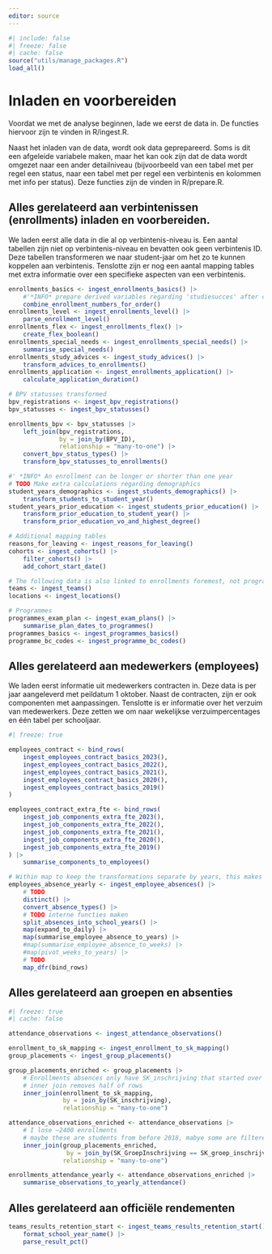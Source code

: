 ```yaml
---
editor: source
---
```


```r
#| include: false
#| freeze: false
#| cache: false
source("utils/manage_packages.R")
load_all()

```


# Inladen en voorbereiden

Voordat we met de analyse beginnen, lade we eerst de data in. De functies hiervoor zijn te vinden in R/ingest.R.

Naast het inladen van de data, wordt ook data geprepareerd. Soms is dit een afgeleide variabele maken, maar het kan ook zijn dat de data wordt omgezet naar een ander detailniveau (bijvoorbeeld van een tabel met per regel een status, naar een tabel met per regel een verbintenis en kolommen met info per status). Deze functies zijn de vinden in R/prepare.R.

## Alles gerelateerd aan verbintenissen (enrollments) inladen en voorbereiden.

We laden eerst alle data in die al op verbintenis-niveau is. Een aantal tabellen zijn niet op verbintenis-niveau en bevatten ook geen verbintenis ID. Deze tabellen transformeren we naar student-jaar om het zo te kunnen koppelen aan verbintenis. Tenslotte zijn er nog een aantal mapping tables met extra informatie over een specifieke aspecten van een verbintenis.

```r

enrollments_basics <- ingest_enrollments_basics() |>
    #'*INFO* prepare derived variables regarding 'studiesucces' after combining data with programmes
    combine_enrollment_numbers_for_order()
enrollments_level <- ingest_enrollments_level() |>
    parse_enrollment_level()
enrollments_flex <- ingest_enrollments_flex() |>
    create_flex_boolean()
enrollments_special_needs <- ingest_enrollments_special_needs() |>
    summarise_special_needs()
enrollments_study_advices <- ingest_study_advices() |>
    transform_advices_to_enrollments()
enrollments_application <- ingest_enrollments_application() |>
    calculate_application_duration()

# BPV statusses transformed
bpv_registrations <- ingest_bpv_registrations()
bpv_statusses <- ingest_bpv_statusses()

enrollments_bpv <- bpv_statusses |>
    left_join(bpv_registrations,
              by = join_by(BPV_ID),
              relationship = "many-to-one") |>
    convert_bpv_status_types() |>
    transform_bpv_statusses_to_enrollments() 

#' *INFO* An enrollment can be longer or shorter than one year
# TODO Make extra calculations regarding demographics
student_years_demographics <- ingest_students_demographics() |>
    transform_students_to_student_year()
student_years_prior_education <- ingest_students_prior_education() |>
    transform_prior_education_to_student_year() |>
    transform_prior_education_vo_and_highest_degree()

# Additional mapping tables
reasons_for_leaving <- ingest_reasons_for_leaving() 
cohorts <- ingest_cohorts() |>
    filter_cohorts() |>
    add_cohort_start_date()

# The following data is also linked to enrollments foremost, not programmes
teams <- ingest_teams()
locations <- ingest_locations()

# Programmes
programmes_exam_plan <- ingest_exam_plans() |> 
    summarise_plan_dates_to_programmes()
programmes_basics <- ingest_programmes_basics()
programme_bc_codes <- ingest_programme_bc_codes()

```

## Alles gerelateerd aan medewerkers (employees)

We laden eerst informatie uit medewerkers contracten in. Deze data is per jaar aangeleverd met peildatum 1 oktober. Naast de contracten, zijn er ook componenten met aanpassingen. Tenslotte is er informatie over het verzuim van medewerkers. Deze zetten we om naar wekelijkse verzuimpercentages en één tabel per schooljaar.

```r
#| freeze: true

employees_contract <- bind_rows(
    ingest_employees_contract_basics_2023(),
    ingest_employees_contract_basics_2022(),
    ingest_employees_contract_basics_2021(),
    ingest_employees_contract_basics_2020(),
    ingest_employees_contract_basics_2019()
)

employees_contract_extra_fte <- bind_rows(
    ingest_job_components_extra_fte_2023(),
    ingest_job_components_extra_fte_2022(),
    ingest_job_components_extra_fte_2021(),
    ingest_job_components_extra_fte_2020(),
    ingest_job_components_extra_fte_2019()
) |>
    summarise_components_to_employees()

# Within map to keep the transformations separate by years, this makes it less memory intensive
employees_absence_yearly <- ingest_employee_absences() |>
    # TODO
    distinct() |>
    convert_absence_types() |>
    # TODO interne functies maken
    split_absences_into_school_years() |>
    map(expand_to_daily) |>
    map(summarise_employee_absence_to_years) |>
    #map(summarise_employee_absence_to_weeks) |>
    #map(pivot_weeks_to_years) |>
    # TODO
    map_dfr(bind_rows)

```

## Alles gerelateerd aan groepen en absenties

```r
#| freeze: true
#| cache: false

attendance_observations <- ingest_attendance_observations() 

enrollment_to_sk_mapping <- ingest_enrollment_to_sk_mapping()
group_placements <- ingest_group_placements()

group_placements_enriched <- group_placements |>
    # Enrollments absences only have SK_inschrijving that started over 2018, therefore this
    # inner join removes half of rows
    inner_join(enrollment_to_sk_mapping,
               by = join_by(SK_inschrijving),
               relationship = "many-to-one")

attendance_observations_enriched <- attendance_observations |>
    # I lose ~2400 enrollments
    # maybe these are students from before 2018, mabye some are filtered in data warehouse 
    inner_join(group_placements_enriched,
                by = join_by(SK_GroepInschrijving == SK_groep_inschrijving),
               relationship = "many-to-one")

enrollments_attendance_yearly <- attendance_observations_enriched |>
    summarise_observations_to_yearly_attendance()


```

## Alles gerelateerd aan officiële rendementen

```r

teams_results_retention_start <- ingest_teams_results_retention_start() |>
    format_school_year_name() |>
    parse_result_pct()


```

